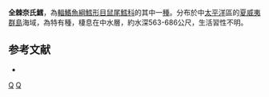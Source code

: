 {{Speciesbox
| taxon = Nezumia holocentra
| status = NE
| status_system = IUCN3.1
| binomial_authority = [[Gilbert|Gilbert]] & [[Cramer|Cramer]], 1897
| synonyms = *''Macrourus holocentrus  ''<br /><small>Gilbert & Cramer, 1897</small>'' 
}}
'''全棘奈氏鱈'''，為[[輻鰭魚綱|輻鰭魚綱]][[鱈形目|鱈形目]][[鼠尾鱈科|鼠尾鱈科]]的其中一[[種|種]]。分布於中[[太平洋|太平洋]]區的[[夏威夷群島|夏威夷群島]]海域，為特有種，棲息在中水層，約水深563-686公尺，生活習性不明。

==参考文献==
*{{FishBase_species|genus=Nezumia|species=holocentra|year=2011|month=12}}

{{taxonbar}}
[[Category:_1897年描述的鱼类|Q]]
[[Category:奈氏鱈屬|Q]]